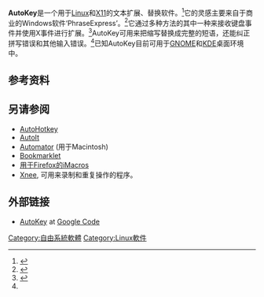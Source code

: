 {{about|文本替换软件|密码算法|自动密钥密码}}
{{NoteTA|G1=IT|G2=FL}}
{{Infobox software
| name = AutoKey
| logo =
| screenshot =
| caption =
| developer = Chris Dekter
| latest_release_version = 0.90.4
| latest_release_date = {{Release date and age|2012|05|31}}
| operating_system = [[Linux|Linux]]
| programming language   = [[Python|Python]]
| genre = [[图形用户界面|GUI]] 自动化 [[实用程序|实用程序]]
| license = [[GNU通用公共许可协议|GPL]]
| website = [https://github.com/autokey/autokey AutoKey]
}}

'''AutoKey'''是一个用于[[Linux|Linux]]和[[X11|X11]]的文本扩展、替换软件。<ref name="lh09">{{cite web|last=Purdy|first=Kevin|title=AutoKey Does Customized Text Replacement for Linux|url=http://lifehacker.com/5310976/autokey-does-customized-text-replacement-for-linux|work=Lifehacker|publisher=[[Gawker_Media|Gawker Media]]|accessdate=2010-12-30|date=2009-07-09|archive-date=2010-11-15|archive-url=https://web.archive.org/web/20101115124156/http://lifehacker.com/5310976/autokey-does-customized-text-replacement-for-linux|dead-url=no}}</ref>它的灵感主要来自于商业的Windows软件‘PhraseExpress’。<ref name="ack">{{cite web|last=Dekter|first=Chris|title=ACKNOWLEDGMENTS|url=http://code.google.com/p/autokey/source/browse/trunk/ACKNOWLEDGMENTS?r=304|work=Autokey SVN|accessdate=2010-12-30|date=2010-04-24|archive-date=2012-11-11|archive-url=https://web.archive.org/web/20121111223237/http://code.google.com/p/autokey/source/browse/trunk/ACKNOWLEDGMENTS?r=304|dead-url=no}}</ref>它通过多种方法的其中一种来接收键盘事件并使用X事件进行扩展。<ref name="mte10">{{cite web|last=Oh|first=Damien|title=Autokey: Make Your Own Keyboard Shortcuts In Linux|url=http://maketecheasier.com/autokey-make-your-own-keyboard-shortcuts-in-linux/2010/09/28|work=MakeTechEasier|accessdate=2010-12-30|date=2010-09-28|archive-date=2010-12-05|archive-url=https://web.archive.org/web/20101205020845/http://maketecheasier.com/autokey-make-your-own-keyboard-shortcuts-in-linux/2010/09/28|dead-url=no}}</ref>AutoKey可用来把缩写替换成完整的短语，还能纠正拼写错误和其他输入错误。<ref name="lh09" />已知AutoKey目前可用于[[GNOME|GNOME]]和[[KDE|KDE]]桌面环境中。

== 参考资料 ==
{{Reflist}}

== 另请参阅 ==

{{Portal|自由軟體}}

*[[AutoHotkey|AutoHotkey]]
*[[AutoIt|AutoIt]]
*[[Automator|Automator]] (用于Macintosh)
*[[Bookmarklet|Bookmarklet]]
*[[iMacros|用于Firefox的iMacros]]
*[[Xnee|Xnee]], 可用来录制和重复操作的程序。

==外部链接==
* [http://code.google.com/p/autokey AutoKey]{{Wayback|url=http://code.google.com/p/autokey |date=20120106142635 }} at [[Google_Code|Google Code]]

[[Category:自由系統軟體|Category:自由系統軟體]]
[[Category:Linux軟件|Category:Linux軟件]]